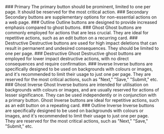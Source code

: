 
<Meta of={ButtonStories} />
### Primary
The primary button should be prominent, limited to one per page. It should be reserved for the most critical action.
<Canvas of={ButtonStories.Primary} style={{backgroundColor: 'black'}}/>
### Secondary
Secondary buttons are supplementary options for non-essential actions on a web page.
<Canvas of={ButtonStories.Secondary} />
### Outline
Outline buttons are designed to provide increased emphasis compared to ghost buttons.
<Canvas of={ButtonStories.Outline} />
### Ghost
Ghost buttons are commonly employed for actions that are less crucial. They are ideal for repetitive actions, such as an edit button on a recurring card.
<Canvas of={ButtonStories.Ghost} />
### Destructive
Destructive buttons are used for high impact deletions that can result in permanent and undesired consequences. They should be limited to one per page.
<Canvas of={ButtonStories.Destructive} />
### Destructive Ghost
Destructive ghost buttons are employed for lower impact destructive actions, with no direct consequences and require confirmation. 
<Canvas of={ButtonStories.DestructiveGhost} />
### Inverse
Inverse buttons are specifically designed to be used on backgrounds with colours or images, and it's recommended to limit their usage to just one per page. They are reserved for the most critical actions, such as "Next," "Save," "Submit," etc.
<Canvas of={ButtonStories.Inverse} class={"inverse-button"} class="hey" />
### Ghost Inverse
Ghost Inverse buttons are intended for utilisation on backgrounds with colours or images, and are usually reserved for actions of lesser significance. They can be used independently or in conjunction with a primary button. Ghost Inverse buttons are ideal for repetitive actions, such as an edit button on a repeating card.
<Canvas of={ButtonStories.GhostInverse} />
### Outline Inverse
Inverse buttons are specifically designed to be used on backgrounds with colours or images, and it's recommended to limit their usage to just one per page. They are reserved for the most critical actions, such as "Next," "Save," "Submit," etc.
<Canvas of={ButtonStories.OutlineInverse} />
